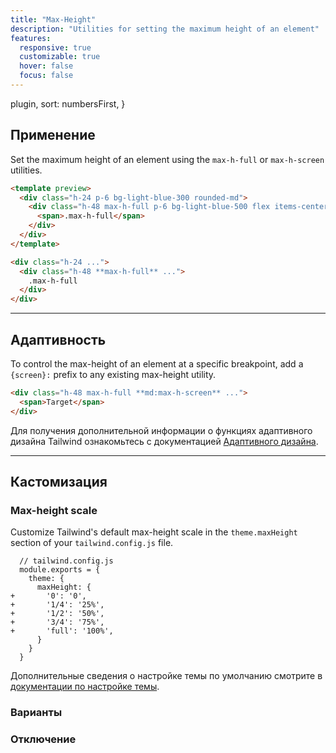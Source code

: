 ```yaml
---
title: "Max-Height"
description: "Utilities for setting the maximum height of an element"
features:
  responsive: true
  customizable: true
  hover: false
  focus: false
---
```



  plugin,
  sort: numbersFirst,
}

## Применение

Set the maximum height of an element using the `max-h-full` or `max-h-screen` utilities.

```html lightBlue
<template preview>
  <div class="h-24 p-6 bg-light-blue-300 rounded-md">
    <div class="h-48 max-h-full p-6 bg-light-blue-500 flex items-center justify-center rounded font-semibold text-white">
      <span>.max-h-full</span>
    </div>
  </div>
</template>

<div class="h-24 ...">
  <div class="h-48 **max-h-full** ...">
    .max-h-full
  </div>
</div>
```

---

## Адаптивность

To control the max-height of an element at a specific breakpoint, add a `{screen}:` prefix to any existing max-height utility.

```html
<div class="h-48 max-h-full **md:max-h-screen** ...">
  <span>Target</span>
</div>
```

Для получения дополнительной информации о функциях адаптивного дизайна Tailwind ознакомьтесь с документацией [Адаптивного дизайна](/docs/responsive-design).

---

## Кастомизация

### Max-height scale

Customize Tailwind's default max-height scale in the `theme.maxHeight` section of your `tailwind.config.js` file.

```diff-js
  // tailwind.config.js
  module.exports = {
    theme: {
      maxHeight: {
+       '0': '0',
+       '1/4': '25%',
+       '1/2': '50%',
+       '3/4': '75%',
+       'full': '100%',
      }
    }
  }
```

Дополнительные сведения о настройке темы по умолчанию смотрите в [документации по настройке темы](/docs/theme#customizing-the-default-theme).

### Варианты

<Variants plugin="maxHeight" name="max-height" />

### Отключение

<Disabling plugin="maxHeight" name="max-height" />
